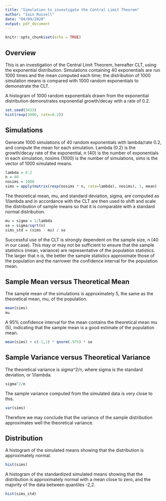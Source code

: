 ```yaml
---
title: "Simulation to investigate the Central Limit Theorem"
author: "Iain Russell"
date: "04/09/2020"
output: pdf_document
---
```


```r
knitr::opts_chunk$set(echo = TRUE)
```

## Overview

This is an investigation of the Central Limit Theorem, hereafter CLT, using the exponential distribution. Simulations containing 40 exponentials are run 1000 times and the mean computed each time; the distribution of 1000 simulation means is compared with 1000 random exponentials to demonstrate the CLT.

A histogram of 1000 random exponentials drawn from the exponential distribution demonstrates exponential growth/decay with a rate of 0.2.  

```r
set.seed(3433)
hist(rexp(1000, rate=0.2))
```

## Simulations

Generate 1000 simulations of 40 random exponentials with lambda/rate 0.2, and compute the mean for each simulation.
Lambda (0.2) is the growth/decay rate of the exponential, n (40) is the number of exponentials in each simulation, nosims (1000) is the number of simulations, sims is the vector of 1000 simulated means.  

```r
lambda = 0.2
n = 40
nosims = 1000
sims = apply(matrix(rexp(nosims * n, rate=lambda), nosims), 1, mean)
```

The theoretical mean, mu, and standard deviation, sigma, are computed as 1/lambda and in accordance with the CLT are then used to shift and scale the distribution of sample means so that it is comparable with a standard normal distribution.

```r
mu = sigma = 1/lambda
se = sigma/sqrt(n)
sims_std = (sims - mu) / se
```

Successful use of the CLT is strongly dependent on the sample size, n (40 in our case). This may or may not be sufficient to ensure that the sample statistics (mean, variance) are representative of the population statistics. The larger that n is, the better the sample statistics approximate those of the population and the narrower the confidence interval for the population mean.

## Sample Mean versus Theoretical Mean

The sample mean of the simulations is approximately 5, the same as the theoretical mean, mu, of the population.

```r
mean(sims)
mu
```

A 95% confidence interval for the mean contains the theoretical mean mu (5), indicating that the sample mean is a good estimate of the population mean.

```r
mean(sims) + c(-1,1) * qnorm(.975) * se
```

## Sample Variance versus Theoretical Variance

The theoretical variance is sigma^2/n, where sigma is the standard deviation, or 1/lambda.

```r
sigma^2/n
```

The sample variance computed from the simulated data is very close to this.

```r
var(sims)
```

Therefore we may conclude that the variance of the sample distribution approximates well the theoretical variance.

## Distribution

A histogram of the simulated means showing that the distribution is approximately normal.

```r
hist(sims)
```
  
A histogram of the standardized simulated means showing that the distribution is approximately normal with a mean close to zero, and the majority of the data between quantiles -2,2.

```r
hist(sims_std)
```
